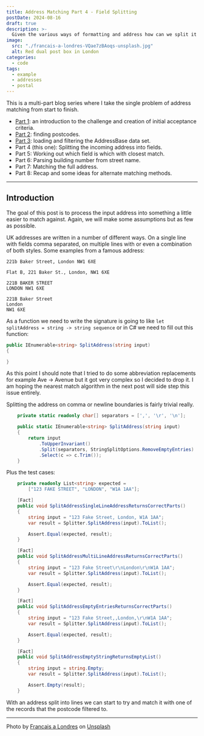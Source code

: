 ```yaml
---
title: Address Matching Part 4 - Field Splitting
postDate: 2024-08-16
draft: true
description: >-
  Given the various ways of formatting and address how can we split it into fields?
image:
  src: "./francais-a-londres-VQae7zBAoqs-unsplash.jpg"
  alt: Red dual post box in London
categories:
  - code
tags:
  - example
  - addresses
  - postal
---
```


This is a multi-part blog series where I take the single problem of address matching from start to finish.

- [Part 1](../address-matching-1-scope): an introduction to the challenge and creation of initial acceptance criteria.
- [Part 2](../address-matching-2-postcodes): finding postcodes.
- [Part 3](../address-matching-3-filter): loading and filtering the AddressBase data set.
- Part 4 (this one): Splitting the incoming address into fields.
- Part 5: Working out which field is which with closest match.
- Part 6: Parsing building number from street name.
- Part 7: Matching the full address.
- Part 8: Recap and some ideas for alternate matching methods.

---

## Introduction

The goal of this post is to process the input address into something a little easier to match against. Again, we will make some assumptions but as few as possible.

UK addresses are written in a number of different ways. On a single line with fields comma separated, on multiple lines with or even a combination of both styles. Some examples from a famous address:

```text
221b Baker Street, London NW1 6XE

Flat B, 221 Baker St., London, NW1 6XE

221B BAKER STREET
LONDON NW1 6XE

221B Baker Street
London
NW1 6XE
```

As a function we need to write the signature is going to like `let splitAddress = string -> string sequence` or in C# we need to fill out this function:

```csharp
public IEnumerable<string> SplitAddress(string input)
{

}
```

<Aside type="note" title="Abbreviations">
As this point I should note that I tried to do some abbreviation replacements for example Ave -> Avenue but it got very complex so I decided to drop it. I am hoping the nearest match algorithm in the next post will side step this issue entirely.
</Aside>

Splitting the address on comma or newline boundaries is fairly trivial really.

```csharp
    private static readonly char[] separators = [',', '\r', '\n'];

    public static IEnumerable<string> SplitAddress(string input)
    {
        return input
            .ToUpperInvariant()
            .Split(separators, StringSplitOptions.RemoveEmptyEntries)
            .Select(c => c.Trim());
    }
```

Plus the test cases:

```csharp
    private readonly List<string> expected =
        ["123 FAKE STREET", "LONDON", "W1A 1AA"];

    [Fact]
    public void SplitAddressSingleLineAddressReturnsCorrectParts()
    {
        string input = "123 Fake Street, London, W1A 1AA";
        var result = Splitter.SplitAddress(input).ToList();

        Assert.Equal(expected, result);
    }

    [Fact]
    public void SplitAddressMultiLineAddressReturnsCorrectParts()
    {
        string input = "123 Fake Street\r\nLondon\r\nW1A 1AA";
        var result = Splitter.SplitAddress(input).ToList();

        Assert.Equal(expected, result);
    }

    [Fact]
    public void SplitAddressEmptyEntriesReturnsCorrectParts()
    {
        string input = "123 Fake Street,,London,\r\nW1A 1AA";
        var result = Splitter.SplitAddress(input).ToList();

        Assert.Equal(expected, result);
    }

    [Fact]
    public void SplitAddressEmptyStringReturnsEmptyList()
    {
        string input = string.Empty;
        var result = Splitter.SplitAddress(input).ToList();

        Assert.Empty(result);
    }
```

With an address split into lines we can start to try and match it with one of the records that the postcode filtered to.

---
Photo by [Francais a Londres](https://unsplash.com/@francaisalondres) on [Unsplash](https://unsplash.com/photos/red-mail-box-on-road-VQae7zBAoqs)

